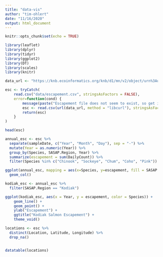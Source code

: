 ```yaml
---
title: "data-vis"
author: "tim-ohlert"
date: "11/16/2020"
output: html_document
---
```


```r
knitr::opts_chunk$set(echo = TRUE)
```


```r
library(leaflet)
library(dplyr)
library(tidyr)
library(ggplot2)
library(DT)
library(scales)
library(knitr)
```

```r
data_url <- "https://knb.ecoinformatics.org/knb/d1/mn/v2/object/urn%3Auuid%3Af119a05b-bbe7-4aea-93c6-85434dcb1c5e"

esc <- tryCatch(
    read.csv("data/escapement.csv", stringsAsFactors = FALSE),
    error=function(cond) {
        message(paste("Escapement file does not seem to exist, so get it from the KNB."))
        esc <- read.csv(url(data_url, method = "libcurl"), stringsAsFactors = FALSE)
        return(esc)
    }
)

head(esc)
```






```r
annual_esc <- esc %>% 
  separate(sampleDate, c("Year", "Month", "Day"), sep = "-") %>% 
  mutate(Year = as.numeric(Year)) %>% 
  group_by(Species, SASAP.Region, Year) %>% 
  summarize(escapement = sum(DailyCount)) %>% 
  filter(Species %in% c("Chinook", "Sockeye", "Chum", "Coho", "Pink"))
```




```r
ggplot(annual_esc, mapping = aes(x=Species, y=escapement, fill = SASAP.Region))+
  geom_col()
```





```r
kodiak_esc <- annual_esc %>% 
  filter(SASAP.Region == "Kodiak")

ggplot(kodiak_esc, aes(x = Year, y = escapement, color = Species)) + 
    geom_line() +
    geom_point() +
    ylab("Escapement") +
    ggtitle("Kodiak Salmon Escapement") +
    theme_void()
```





```r
locations <- esc %>% 
  distinct(Location, Latitude, Longitude) %>% 
  drop_na()


datatable(locations)
```















































